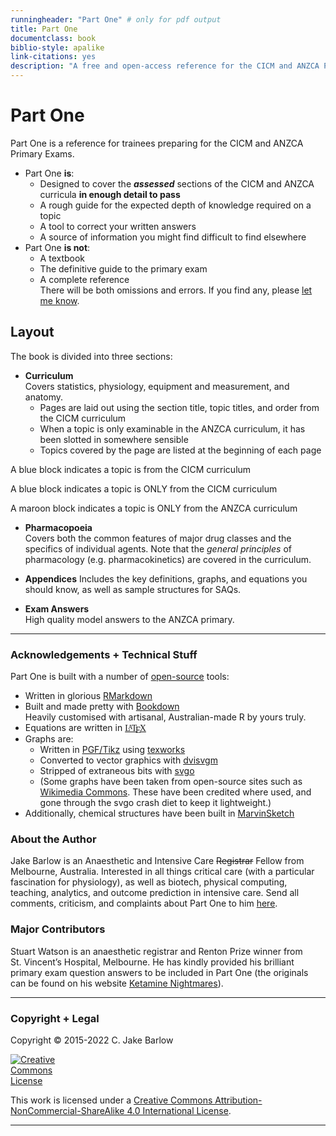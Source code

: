 ```yaml
--- 
runningheader: "Part One" # only for pdf output
title: Part One
documentclass: book
biblio-style: apalike
link-citations: yes
description: "A free and open-access reference for the CICM and ANZCA Primary Exams."
---
```


# Part One

Part One is a reference for trainees preparing for the CICM and ANZCA Primary Exams.

* Part One **is**:
    * Designed to cover the ***assessed*** sections of the CICM and ANZCA curricula **in enough detail to pass**
    * A rough guide for the expected depth of knowledge required on a topic
    * A tool to correct your written answers
    * A source of information you might find difficult to find elsewhere
* Part One **is not**:
    * A textbook
    * The definitive guide to the primary exam\
    * A complete reference\
    There will be both omissions and errors. If you find any, please <a href="mailto:jake@jakebarlow.me?Subject=Part%20One" target="_top">let me know</a>.
  \

## Layout
The book is divided into three sections:

* **Curriculum**\
Covers statistics, physiology, equipment and measurement, and anatomy.
    * Pages are laid out using the section title, topic titles, and order from the CICM curriculum
    * When a topic is only examinable in the ANZCA curriculum, it has been slotted in somewhere sensible
    * Topics covered by the page are listed at the beginning of each page

::: dual
A blue block indicates a topic is from the CICM curriculum
:::

::: CICM
A blue block indicates a topic is ONLY from the CICM curriculum
:::

::: ANZCA
A maroon block indicates a topic is ONLY from the ANZCA curriculum
:::

* **Pharmacopoeia**\
Covers both the common features of major drug classes and the specifics of individual agents. Note that the *general principles* of pharmacology (e.g. pharmacokinetics) are covered in the curriculum.

* **Appendices**
Includes the key definitions, graphs, and equations you should know, as well as sample structures for SAQs.

* **Exam Answers**  
High quality model answers to the ANZCA primary.

---

### Acknowledgements + Technical Stuff

Part One is built with a number of [open-source](https://opensource.org/) tools:

* Written in glorious [RMarkdown](https://rmarkdown.rstudio.com/)
* Built and made pretty with [Bookdown](https://bookdown.org/home/)\
Heavily customised with artisanal, Australian-made R by yours truly.
* Equations are written in [<span class="texhtml" style="font-family: 'CMU Serif', cmr10, LMRoman10-Regular, 'Nimbus Roman No9 L', 'Times New Roman', Times, serif;">L<span style="text-transform: uppercase; font-size: 70%; margin-left: -0.36em; vertical-align: 0.3em; line-height: 0; margin-right: -0.15em;">a</span>T<span style="text-transform: uppercase; margin-left: -0.1667em; vertical-align: -0.5ex; line-height: 0; margin-right: -0.125em;">e</span>X](https://www.latex-project.org/about/)
* Graphs are:
    * Written in [PGF/Tikz](https://ctan.org/pkg/pgf) using [texworks](https://www.tug.org/texworks/)
    * Converted to vector graphics with [dvisvgm](https://dvisvgm.de/)
    * Stripped of extraneous bits with [svgo](https://github.com/svg/svgo)
    * (Some graphs have been taken from open-source sites such as [Wikimedia Commons](https://commons.wikimedia.org/wiki/Main_Page). These have been credited where used, and gone through the svgo crash diet to keep it lightweight.)
* Additionally, chemical structures have been built in [MarvinSketch](https://www.chemaxon.com/products/marvin/marvinsketch/)


### About the Author

Jake Barlow is an Anaesthetic and Intensive Care ~~Registrar~~ Fellow from Melbourne, Australia. Interested in all things critical care (with a particular fascination for physiology), as well as biotech, physical computing, teaching, analytics, and outcome prediction in intensive care. Send all comments, criticism, and complaints about Part One to him <a href="mailto:jake@jakebarlow.me?Subject=Part%20One" target="_top">here</a>.


### Major Contributors

Stuart Watson is an anaesthetic registrar and Renton Prize winner from St. Vincent's Hospital, Melbourne. He has kindly provided his brilliant primary exam question answers to be included in Part One (the originals can be found on his website [Ketamine Nightmares](https://ketaminenightmares.com/pex/)).

---

### Copyright + Legal

Copyright © 2015-2022 C. Jake Barlow

<a rel="license" href="http://creativecommons.org/licenses/by-nc-sa/4.0/"><img alt="Creative Commons License" style="border-width:0;max-width:81px;max-height:100px" src="https://i.creativecommons.org/l/by-nc-sa/4.0/88x31.png" /></a>

This work is licensed under a <a rel="license" href="http://creativecommons.org/licenses/by-nc-sa/4.0/">Creative Commons Attribution-NonCommercial-ShareAlike 4.0 International License</a>.

---